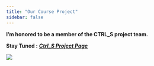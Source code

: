 ```yaml
---
title: "Our Course Project"
sidebar: false 
---
```


**I'm honored to be a member of the CTRL_S project team.**

**Stay Tuned :** [***Ctrl_S Project Page***](https://emu-hacettepe-analytics.github.io/emu430-fall2023-team-ctrl_s/)

![](images/daonline.gif)
